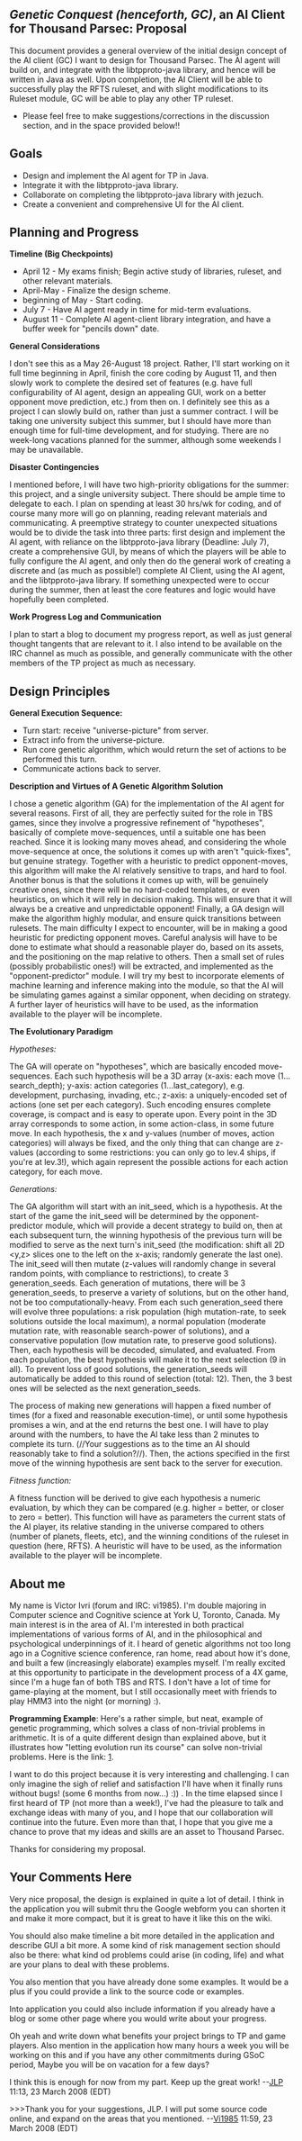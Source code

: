 == '''''Genetic Conquest''' (henceforth, GC)'', an AI Client for Thousand Parsec: Proposal ==

This document provides a general overview of the initial design concept of the AI client (GC) I want to design for Thousand Parsec. The AI agent will build on, and integrate with the libtpproto-java library, and hence will be written in Java as well. Upon completion, the AI Client will be able to successfully play the RFTS ruleset, and with slight modifications to its Ruleset module, GC will be able to play any other TP ruleset.

*Please feel free to make suggestions/corrections in the discussion section, and in the space provided below!!

== Goals ==

*Design and implement the AI agent for TP in Java.
*Integrate it with the libtpproto-java library.
*Collaborate on completing the libtpproto-java library with jezuch.
*Create a convenient and comprehensive UI for the AI client.


== Planning and Progress ==

'''Timeline (Big Checkpoints)'''

*April 12 - My exams finish; Begin active study of libraries, ruleset, and other relevant materials.
*April-May - Finalize the design scheme.
*beginning of May - Start coding.
*July 7 - Have AI agent ready in time for mid-term evaluations.
*August 11 - Complete AI agent-client library integration, and have a buffer week for "pencils down" date.

'''General Considerations'''

I don't see this as a May 26-August 18 project. Rather, I'll start working on it full time beginning in April, finish the core coding by August 11, and then slowly work to complete the desired set of features (e.g. have full configurability of AI agent, design an appealing GUI, work on a better opponent move prediction, etc.) from then on. I definitely see this as a project I can slowly build on, rather than just a summer contract. I will be taking one university subject this summer, but I should have more than enough time for full-time development, and for studying. There are no week-long vacations planned for the summer, although some weekends I may be unavailable.

'''Disaster Contingencies'''

I mentioned before, I will have two high-priority obligations for the summer: this project, and a single university subject. There should be ample time to delegate to each. I plan on spending at least 30 hrs/wk for coding, and of course many more will go on planning, reading relevant materials and communicating. A preemptive strategy to counter unexpected situations would be to divide the task into three parts: first design and implement the AI agent, with reliance on the libtpproto-java library (Deadline: July 7), create a comprehensive GUI, by means of which the players will be able to fully configure the AI agent, and only then do the general work of creating a discrete and (as much as possible!) complete AI Client, using the AI agent, and the libtpproto-java library. If something unexpected were to occur during the summer, then at least the core features and logic would have hopefully been completed.

'''Work Progress Log and Communication'''

I plan to start a blog to document my progress report, as well as just general thought tangents that are relevant to it. I also intend to be available on the IRC channel as much as possible, and generally communicate with the other members of the TP project as much as necessary.

== Design Principles ==

'''General Execution Sequence:'''

* Turn start: receive "universe-picture" from server.
* Extract info from the universe-picture.
* Run core genetic algorithm, which would return the set of actions to be performed this turn.
* Communicate actions back to server.


'''Description and Virtues of A Genetic Algorithm Solution'''

I chose a genetic algorithm (GA) for the implementation of the AI agent for several reasons. First of all, they are perfectly suited for the role in TBS games, since they involve a progressive refinement of "hypotheses", basically of complete move-sequences, until a suitable one has been reached. Since it is looking many moves ahead, and considering the whole move-sequence at once, the solutions it comes up with aren't "quick-fixes", but genuine strategy. Together with a heuristic to predict opponent-moves, this algorithm will make the AI relatively sensitive to traps, and hard to fool. Another bonus is that the solutions it comes up with, will be genuinely creative ones, since there will be no hard-coded templates, or even heuristics, on which it will rely in decision making. This will ensure that it will always be a creative and unpredictable opponent! Finally, a GA design will make the algorithm highly modular, and ensure quick transitions between rulesets. The main difficulty I expect to encounter, will be in making a good heuristic for predicting opponent moves. Careful analysis will have to be done to estimate what should a reasonable player do, based on its assets, and the positioning on the map relative to others. Then a small set of rules (possibly probabilistic ones!) will be extracted, and implemented as the "opponent-predictor" module. I will try my best to incorporate elements of machine learning and inference making into the module, so that the AI will be simulating games against a similar opponent, when deciding on strategy. A further layer of heuristics will have to be used, as the information available to the player will be incomplete.

'''The Evolutionary Paradigm'''

''Hypotheses:''

The GA will operate on "hypotheses", which are basically encoded move-sequences. Each such hypothesis will be a 3D array (x-axis: each move (1... search_depth); y-axis: action categories (1...last_category), e.g. development, purchasing, invading, etc.; z-axis: a uniquely-encoded set of actions (one set per each category). Such encoding ensures complete coverage, is compact and is easy to operate upon. Every point in the 3D array corresponds to some action, in some action-class, in some future move. In each hypothesis, the x and y-values (number of moves, action categories) will always be fixed, and the only thing that can change are z-values (according to some restrictions: you can only go to lev.4 ships, if you're at lev.3!), which again represent the possible actions for each action category, for each move. 

''Generations:''

The GA algorithm will start with an init_seed, which is a hypothesis. At the start of the game the init_seed will be determined by the opponent-predictor module, which will provide a decent strategy to build on, then at each subsequent turn, the winning hypothesis of the previous turn will be modified to serve as the next turn's init_seed (the modification: shift all 2D <y,z> slices one to the left on the x-axis; randomly generate the last one). The init_seed will then mutate (z-values will randomly change in several random points, with compliance to restrictions), to create 3 generation_seeds. Each generation of mutations, there will be 3 generation_seeds, to preserve a variety of solutions, but on the other hand, not be too computationally-heavy. From each such generation_seed there will evolve three populations: a risk population (high mutation-rate, to seek solutions outside the local maximum), a normal population (moderate mutation rate, with reasonable search-power of solutions), and a conservative population (low mutation rate, to preserve good solutions). Then, each hypothesis will be decoded, simulated, and evaluated. From each population, the best hypothesis will make it to the next selection (9 in all). To prevent loss of good solutions, the generation_seeds will automatically be added to this round of selection (total: 12). Then, the 3 best ones will be selected as the next generation_seeds. 

The process of making new generations will happen a fixed number of times (for a fixed and reasonable execution-time), or until some hypothesis promises a win, and at the end returns the best one. I will have to play around with the numbers, to have the AI take less than 2 minutes to complete its turn. (//Your suggestions as to the time an AI should reasonably take to find a solution?//). Then, the actions specified in the first move of the winning hypothesis are sent back to the server for execution.

''Fitness function:''

A fitness function will be derived to give each hypothesis a numeric evaluation, by which they can be compared (e.g. higher = better, or closer to zero = better). This function will have as parameters the current stats of the AI player, its relative standing in the universe compared to others (number of planets, fleets, etc), and the winning conditions of the ruleset in question (here, RFTS). A heuristic will have to be used, as the information available to the player will be incomplete.

== About me ==

My name is Victor Ivri (forum and IRC: vi1985). I'm double majoring in Computer science and Cognitive science at York U, Toronto, Canada. My main interest is in the area of AI. I'm interested in both practical implementations of various forms of AI, and in the philosophical and psychological underpinnings of it. I heard of genetic algorithms not too long ago in a Cognitive science conference, ran home, read about how it's done, and built a few (increasingly elaborate) examples myself. I'm really excited at this opportunity to participate in the development process of a 4X game, since I'm a huge fan of both TBS and RTS. I don't have a lot of time for game-playing at the moment, but I still occasionally meet with friends to play HMM3 into the night (or morning) :). 

'''Programming Example''': 
Here's a rather simple, but neat, example of genetic programming, which solves a class of non-trivial problems in arithmetic. It is of a quite different design than explained above, but it illustrates how "letting evolution run its course" can solve non-trivial problems. Here is the link: [http://www.4shared.com/account/file/41671485/10b80908/genArithmetic.html].

I want to do this project because it is very interesting and challenging. I can only imagine the sigh of relief and satisfaction I'll have when it finally runs without bugs! (some 6 months from now...)  :)) . In the time elapsed since I first heard of TP (not more than a week!), I've had the pleasure to talk and exchange ideas with many of you, and I hope that our collaboration will continue into the future. Even more than that, I hope that you give me a chance to prove that my ideas and skills are an asset to Thousand Parsec.


Thanks for considering my proposal.

== Your Comments Here ==

Very nice proposal, the design is explained in quite a lot of detail. I think in the application you will submit thru the Google webform you can shorten it and make it more compact, but it is great to have it like this on the wiki.

You should also make timeline a bit more detailed in the application and describe GUI a bit more. A some kind of risk management section should also be there: what kind od problems could arise (in coding, life) and what are your plans to deal with these problems.

You also mention that you have already done some examples. It would be a plus if you could provide a link to the source code or examples.

Into application you could also include information if you already have a blog or some other page where you would write about your progress.

Oh yeah and write down what benefits your project brings to TP and game players. Also mention in the application how many hours a week you will be working on this and if you have any other commitments during GSoC period, Maybe you will be on vacation for a few days?

I think this is enough for now from my part. Keep up the great work!
--[[User:JLP|JLP]] 11:13, 23 March 2008 (EDT)

>>>Thank you for your suggestions, JLP. I will put some source code online, and expand on the areas that you mentioned. --[[User:Vi1985|Vi1985]] 11:59, 23 March 2008 (EDT)